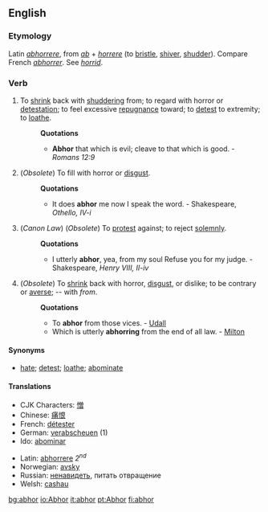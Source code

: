 ==English==
===Etymology===
Latin ''[[abhorrere]]'', from ''[[ab#Latin|ab]]'' + ''[[horrere]]'' (to [[bristle]], [[shiver]], [[shudder]]). Compare French ''[[abhorrer]]''. See ''[[horrid]]''.

===Verb===
{{en-verb|abhor|abhors|abhorred|abhorring}}

#{{transitive}} To [[shrink]] back with [[shuddering]] from; to regard with horror or [[detestation]]; to feel excessive [[repugnance]] toward; to [[detest]] to extremity; to [[loathe]].
#:'''Quotations'''
#:*'''Abhor''' that which is evil; cleave to that which is good. - ''Romans 12:9''
#{{transitive}} (''Obsolete'') To fill with horror or [[disgust]].
#:'''Quotations'''
#:*It does '''abhor''' me now I speak the word. - Shakespeare, ''Othello, IV-i''
#{{transitive}} (''Canon Law'') (''Obsolete'') To [[protest]] against; to reject [[solemnly]].
#:'''Quotations'''
#:*I utterly '''abhor''', yea, from my soul Refuse you for my judge. - Shakespeare, ''Henry VIII, II-iv''
#{{intransitive}} (''Obsolete'') To [[shrink]] back with horror, [[disgust]], or dislike; to be contrary or [[averse]]; -- with ''from''. 
#:'''Quotations'''
#:*To '''abhor''' from those vices. - [[Udall]]
#:*Which is utterly '''abhorring''' from the end of all law. - [[Milton]]

====Synonyms====
*[[hate]]; [[detest]]; [[loathe]]; [[abominate]]

====Translations====
{{top}}
*CJK Characters: [[憎]]
*Chinese: [[痛恨]]
*French: [[détester]]
*German: [[verabscheuen]] (1)
*Ido: [[abominar]]
{{mid}}
*Latin: [[abhorrere]] ''2<sup>nd</sup>''
*Norwegian: [[avsky]]
*Russian: [[ненавидеть]], питать отвращение 
*Welsh: [[сashau]]
{{bottom}}


[[bg:abhor]]
[[io:Abhor]]
[[it:abhor]]
[[pt:Abhor]]
[[fi:abhor]]